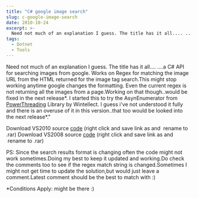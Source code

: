 ```yaml
---
title: "C# google image search"
slug: c-google-image-search
date: 2010-10-24
excerpt: >-
  Need not much of an explanation I guess. The title has it all.... ....a C API for searching images from google. Works on Regex for matching the image URL from...
tags:
  - Dotnet
  - Tools
---
```

Need not much of an explanation I guess. The title has it all.... ....a C# API for searching images from google. Works on Regex for matching the image URL from the HTML returned for the image tag search.This might stop working anytime google changes the formatting. Even the current regex is not returning all the images from a page.Working on that though..would be fixed in the next release\*. I started this to try the AsynEnumerator from [PowerThreading](http://www.wintellect.com/Resources/Downloads) Library by Wintellect. I guess i've not understood it fully and there is an overuse of it in this version..that too would be looked into the next release\*."

Download VS2010 source [code](http://rahulpnath.files.wordpress.com/2011/07/imagesearch_2010.jpg) (right click and save link as and  rename to .rar) Download VS2008 source [code](http://rahulpnath.files.wordpress.com/2011/02/imagesearch_2008.jpg) (right click and save link as and  rename to .rar)

PS: Since the search results format is changing often the code might not work sometimes.Doing my best to keep it updated and working.Do check the comments too to see if the regex match string is changed.Sometimes I might not get time to update the solution,but would just leave a comment.Latest comment should be the best to match with :)

\*Conditions Apply: might be there :)